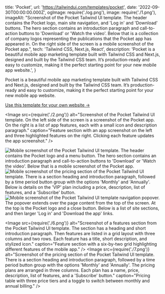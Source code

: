  title: 'Pocket',
  url: 'https://tailwindui.com/templates/pocket',
  date: '2022-09-30T00:00:00.000Z',
  ogImage: require('./og.png'),
  image: require('./1.png'),
  imageAlt: "Screenshot of the Pocket Tailwind UI template. The header contains the Pocket logo, main site navigation, and 'Log in' and 'Download' buttons. The hero section contains an introduction paragraph and call-to-action buttons to 'Download' or 'Watch the video'. Below that is a collection of company logos representing the publications that the Pocket app has appeared in. On the right side of the screen is a mobile screenshot of the Pocket app.",
  tech: 'Tailwind CSS, Next.js, React',
  description: 'Pocket is a beautiful mobile app marketing template built with Tailwind CSS and Next.js, designed and built by the Tailwind CSS team. It’s production-ready and easy to customize, making it the perfect starting point for your new mobile app website.',
}

<Intro title="An awesome landing page template by the Tailwind CSS team.">

Pocket is a beautiful mobile app marketing template built with Tailwind CSS and Next.js, designed and built by the Tailwind CSS team. It’s production-ready and easy to customize, making it the perfect starting point for your new mobile app website.

[Use this template for your own website &rarr;](https://tailwindui.com/templates/pocket)

</Intro>

<Image src={require('./2.png')} alt="Screenshot of the Pocket Tailwind UI template. On the left side of the screen is a screenshot of the Pocket app. On the right is a list of app features, each with a small icon and description paragraph." caption="Feature section with an app screenshot on the left and three highlighted features on the right. Clicking each feature updates the app screenshot." />

<Mobile caption="The Pocket template experience on mobile devices, including what the site navigation looks like.">
  <Image src={require('./3.png')} alt="Mobile screenshot of the Pocket Tailwind UI template. The header contains the Pocket logo and a menu button. The hero section contains an introduction paragraph and call-to-action buttons to 'Download' or 'Watch the video'. Below that is a mobile screenshot of the Pocket app." />
  <Image src={require('./4.png')} alt="Mobile screenshot of the pricing section of the Pocket Tailwind UI template. There is a section heading and introduction paragraph, followed by a time period button group with the options 'Monthly' and 'Annually'. Below is details on the 'VIP' plan including a price, description, list of features, and a 'Subscribe' button." />
  <Image src={require('./5.png')} alt="Mobile screenshot of the Pocket Tailwind UI template navigation popover. The popover extends over the page content from the top of the screen. At the top is the Pocket logo and a close button. Below is a list of site sections, and then larger 'Log in' and 'Download the app' links." />
</Mobile>

<Image src={require('./6.png')} alt="Screenshot of a features section from the Pocket Tailwind UI template. The section has a heading and short introduction paragraph. Then features are listed in a grid layout with three columns and two rows. Each feature has a title, short description, and stylized icon." caption="Feature section with a six-by-two grid highlighting different features of the mobile app." />
<Image src={require('./7.png')} alt="Screenshot of the pricing section of the Pocket Tailwind UI template. There is a section heading and introduction paragraph, followed by a time period button group with the options 'Monthly' and 'Annually'. The pricing plans are arranged in three columns. Each plan has a name, price, description, list of features, and a 'Subscribe' button." caption="Pricing table with three price tiers and a toggle to switch between monthly and annual billing." />
